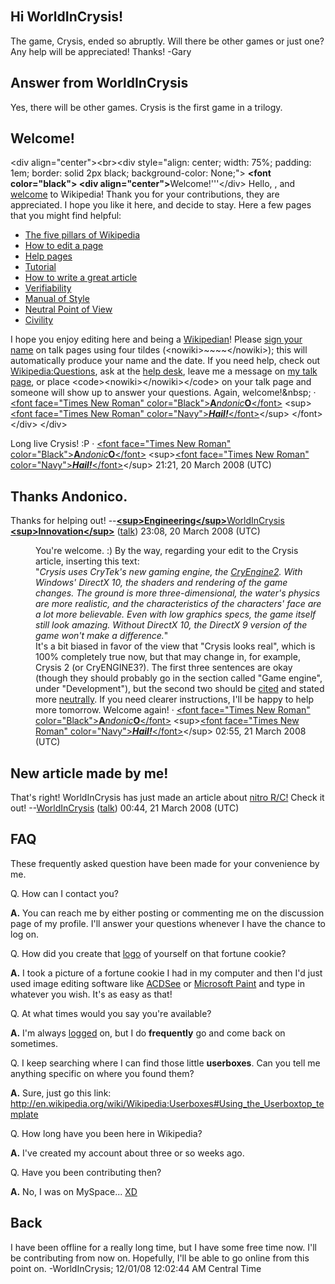 <article id="16437264" title=User talk:WorldInCrysis>
	<talkpage id="16437264" title="User talk:WorldInCrysis">
==Hi WorldInCrysis!==
The game, Crysis, ended so abruptly. Will there be other games or just one? Any help will be appreciated! Thanks! -Gary 

== Answer from WorldInCrysis ==

Yes, there will be other games. Crysis is the first game in a trilogy.

== Welcome! ==

&lt;div align=&quot;center&quot;&gt;&lt;br&gt;&lt;div style=&quot;align: center; width: 75%; padding: 1em; border: solid 2px black; background-color: None;&quot;&gt;
'''&lt;font color=&quot;black&quot;&gt;
&lt;div align=&quot;center&quot;&gt;'''Welcome!'''&lt;/div&gt;
Hello, {{BASEPAGENAME}}, and [[Wikipedia:Welcome, newcomers|welcome]] to Wikipedia! Thank you for your contributions, they are appreciated. I hope you like it here, and decide to stay. Here a few pages that you might find helpful:
*[[Wikipedia:Five pillars|The five pillars of Wikipedia]]
*[[Wikipedia:How to edit a page|How to edit a page]]
*[[Help:Contents|Help pages]]
*[[Wikipedia:Tutorial|Tutorial]]
*[[Wikipedia:Article development|How to write a great article]]
*[[Wikipedia:Verifiability|Verifiability]]
*[[Wikipedia:Manual of Style|Manual of Style]]
*[[Wikipedia:Neutral Point of View|Neutral Point of View]]
*[[Wikipedia:Civility|Civility]]
I hope you enjoy editing here and being a [[Wikipedia:Wikipedians|Wikipedian]]! Please [[Wikipedia:Sign your posts on talk pages|sign your name]] on talk pages using four tildes (&lt;nowiki&gt;~~~~&lt;/nowiki&gt;); this will automatically produce your name and the date. If you need help, check out [[Wikipedia:Questions]], ask at the [[Wikipedia:Help Desk|help desk]], leave me a message on [[User talk:AndonicO|my talk page]], or place &lt;code&gt;&lt;nowiki&gt;{{helpme}}&lt;/nowiki&gt;&lt;/code&gt; on your talk page and someone will show up to answer your questions. Again, welcome!&amp;nbsp; · [[User:AndonicO|&lt;font face=&quot;Times New Roman&quot; color=&quot;Black&quot;&gt;'''A'''''ndonic'''''O'''&lt;/font&gt;]] &lt;sup&gt;[[User talk:AO|&lt;font face=&quot;Times New Roman&quot; color=&quot;Navy&quot;&gt;'''''Hail!'''''&lt;/font&gt;]]&lt;/sup&gt; 
&lt;/font&gt;&lt;/div&gt;
&lt;/div&gt;

Long live Crysis! :P · [[User:AndonicO|&lt;font face=&quot;Times New Roman&quot; color=&quot;Black&quot;&gt;'''A'''''ndonic'''''O'''&lt;/font&gt;]] &lt;sup&gt;[[User talk:AO|&lt;font face=&quot;Times New Roman&quot; color=&quot;Navy&quot;&gt;'''''Hail!'''''&lt;/font&gt;]]&lt;/sup&gt; 21:21, 20 March 2008 (UTC)

== Thanks Andonico. ==

Thanks for helping out! --[[User:WorldInCrysis|'''&lt;sup&gt;Engineering&lt;/sup&gt;'''WorldInCrysis '''&lt;sup&gt;Innovation&lt;/sup&gt;''']] ([[User talk:WorldInCrysis#top|talk]]) 23:08, 20 March 2008 (UTC)
:You're welcome. :) By the way, regarding your edit to the Crysis article, inserting this text:
:&quot;''Crysis uses CryTek's new gaming engine, the [[CryEngine2]]. With Windows' DirectX 10, the shaders and rendering of the game changes. The ground is more three-dimensional, the water's physics are more realistic, and the characteristics of the characters' face are a lot more believable. Even with low graphics specs, the game itself still look amazing. Without DirectX 10, the DirectX 9 version of the game won't make a difference.''&quot;
:It's a bit biased in favor of the view that &quot;Crysis looks real&quot;, which is 100% completely true now, but that may change in, for example, Crysis 2 (or CryENGINE3?). The first three sentences are okay (though they should probably go in the section called &quot;Game engine&quot;, under &quot;Development&quot;), but the second two should be [[WP:V|cited]] and stated more [[WP:NPOV|neutrally]]. If you need clearer instructions, I'll be happy to help more tomorrow. Welcome again! · [[User:AndonicO|&lt;font face=&quot;Times New Roman&quot; color=&quot;Black&quot;&gt;'''A'''''ndonic'''''O'''&lt;/font&gt;]] &lt;sup&gt;[[User talk:AO|&lt;font face=&quot;Times New Roman&quot; color=&quot;Navy&quot;&gt;'''''Hail!'''''&lt;/font&gt;]]&lt;/sup&gt; 02:55, 21 March 2008 (UTC)

== New article made by me! ==

That's right! WorldInCrysis has just made an article about [[Nitro R/C|nitro R/C!]] Check it out! --[[User:WorldInCrysis|WorldInCrysis]] ([[User talk:WorldInCrysis#top|talk]]) 00:44, 21 March 2008 (UTC)

== FAQ ==

These frequently asked question have been made for your convenience by me. 

Q. How can I contact you?

'''A.''' You can reach me by either posting or commenting me on the discussion page of my profile. I'll answer your questions whenever I have the chance to log on.

Q. How did you create that [[logo]] of yourself on that fortune cookie?

'''A.''' I took a picture of a fortune cookie I had in my computer and then I'd just used image editing software like [[ACDSee]] or [[Microsoft Paint]] and type in whatever you wish. It's as easy as that!

Q. At what times would you say you're available?

'''A.''' I'm always [[log|logged]] on, but I do '''frequently''' go and come back on sometimes.

Q. I keep searching where I can find those little '''userboxes'''. Can you tell me anything specific on where you found them?

'''A.''' Sure, just go this link: http://en.wikipedia.org/wiki/Wikipedia:Userboxes#Using_the_Userboxtop_template

Q. How long have you been here in Wikipedia?

'''A.''' I've created my account about three or so weeks ago.

Q. Have you been contributing then?

'''A.''' No, I was on MySpace... [[LOL|XD]]

==Back==

I have been offline for a really long time, but I have some free time now. I'll be contributing from now on. Hopefully, I'll be able to go online from this point on. -WorldInCrysis; 12/01/08 12:02:44 AM Central Time
	</talkpage>
</article>